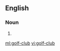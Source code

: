 ==English==

===Noun===
{{en-noun}}

# {{alternative spelling of|golf club}}

[[ml:golf-club]]
[[vi:golf-club]]